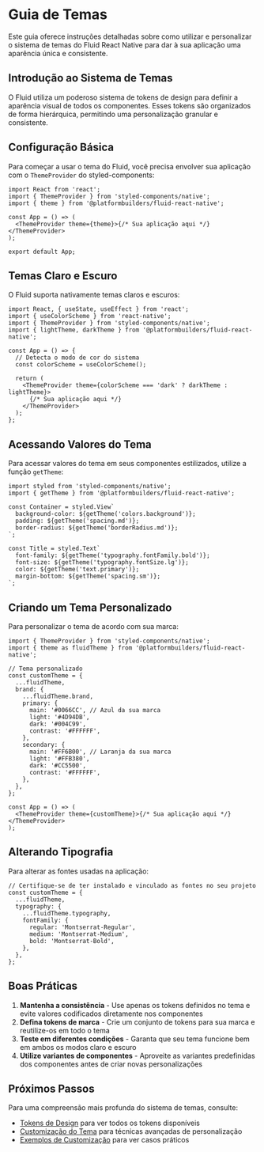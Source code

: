 # Guia de Temas

Este guia oferece instruções detalhadas sobre como utilizar e personalizar o sistema de temas do Fluid React Native para dar à sua aplicação uma aparência única e consistente.

## Introdução ao Sistema de Temas

O Fluid utiliza um poderoso sistema de tokens de design para definir a aparência visual de todos os componentes. Esses tokens são organizados de forma hierárquica, permitindo uma personalização granular e consistente.

## Configuração Básica

Para começar a usar o tema do Fluid, você precisa envolver sua aplicação com o `ThemeProvider` do styled-components:

```tsx
import React from 'react';
import { ThemeProvider } from 'styled-components/native';
import { theme } from '@platformbuilders/fluid-react-native';

const App = () => (
  <ThemeProvider theme={theme}>{/* Sua aplicação aqui */}</ThemeProvider>
);

export default App;
```

## Temas Claro e Escuro

O Fluid suporta nativamente temas claros e escuros:

```tsx
import React, { useState, useEffect } from 'react';
import { useColorScheme } from 'react-native';
import { ThemeProvider } from 'styled-components/native';
import { lightTheme, darkTheme } from '@platformbuilders/fluid-react-native';

const App = () => {
  // Detecta o modo de cor do sistema
  const colorScheme = useColorScheme();

  return (
    <ThemeProvider theme={colorScheme === 'dark' ? darkTheme : lightTheme}>
      {/* Sua aplicação aqui */}
    </ThemeProvider>
  );
};
```

## Acessando Valores do Tema

Para acessar valores do tema em seus componentes estilizados, utilize a função `getTheme`:

```tsx
import styled from 'styled-components/native';
import { getTheme } from '@platformbuilders/fluid-react-native';

const Container = styled.View`
  background-color: ${getTheme('colors.background')};
  padding: ${getTheme('spacing.md')};
  border-radius: ${getTheme('borderRadius.md')};
`;

const Title = styled.Text`
  font-family: ${getTheme('typography.fontFamily.bold')};
  font-size: ${getTheme('typography.fontSize.lg')};
  color: ${getTheme('text.primary')};
  margin-bottom: ${getTheme('spacing.sm')};
`;
```

## Criando um Tema Personalizado

Para personalizar o tema de acordo com sua marca:

```tsx
import { ThemeProvider } from 'styled-components/native';
import { theme as fluidTheme } from '@platformbuilders/fluid-react-native';

// Tema personalizado
const customTheme = {
  ...fluidTheme,
  brand: {
    ...fluidTheme.brand,
    primary: {
      main: '#0066CC', // Azul da sua marca
      light: '#4D94DB',
      dark: '#004C99',
      contrast: '#FFFFFF',
    },
    secondary: {
      main: '#FF6B00', // Laranja da sua marca
      light: '#FFB380',
      dark: '#CC5500',
      contrast: '#FFFFFF',
    },
  },
};

const App = () => (
  <ThemeProvider theme={customTheme}>{/* Sua aplicação aqui */}</ThemeProvider>
);
```

## Alterando Tipografia

Para alterar as fontes usadas na aplicação:

```tsx
// Certifique-se de ter instalado e vinculado as fontes no seu projeto
const customTheme = {
  ...fluidTheme,
  typography: {
    ...fluidTheme.typography,
    fontFamily: {
      regular: 'Montserrat-Regular',
      medium: 'Montserrat-Medium',
      bold: 'Montserrat-Bold',
    },
  },
};
```

## Boas Práticas

1. **Mantenha a consistência** - Use apenas os tokens definidos no tema e evite valores codificados diretamente nos componentes
2. **Defina tokens de marca** - Crie um conjunto de tokens para sua marca e reutilize-os em todo o tema
3. **Teste em diferentes condições** - Garanta que seu tema funcione bem em ambos os modos claro e escuro
4. **Utilize variantes de componentes** - Aproveite as variantes predefinidas dos componentes antes de criar novas personalizações

## Próximos Passos

Para uma compreensão mais profunda do sistema de temas, consulte:

- [Tokens de Design](/theme/tokens) para ver todos os tokens disponíveis
- [Customização do Tema](/theme/customization) para técnicas avançadas de personalização
- [Exemplos de Customização](/guides/customization) para ver casos práticos
